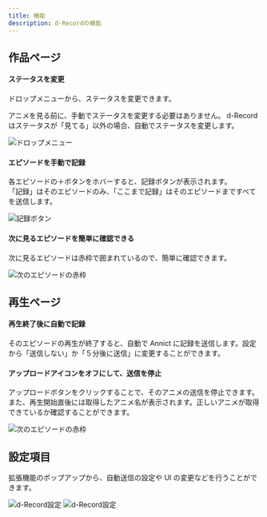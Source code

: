 ```yaml
---
title: 機能
description: d-Recordの機能
---
```




## 作品ページ

#### ステータスを変更

ドロップメニューから、ステータスを変更できます。

<Aside type="tip" title="ヒント">
    アニメを見る前に、手動でステータスを変更する必要はありません。
    d-Recordはステータスが「見てる」以外の場合、自動でステータスを変更します。
</Aside>

![ドロップメニュー](../../../assets/drop-menu.jpg)

#### エピソードを手動で記録

各エピソードの＋ボタンをホバーすると、記録ボタンが表示されます。  
「記録」はそのエピソードのみ、「ここまで記録」はそのエピソードまですべてを送信します。

![記録ボタン](../../../assets/record-button.jpg)

#### 次に見るエピソードを簡単に確認できる

次に見るエピソードは赤枠で囲まれているので、簡単に確認できます。

![次のエピソードの赤枠](../../../assets/next-episode.jpg)

## 再生ページ

#### 再生終了後に自動で記録

そのエピソードの再生が終了すると、自動で Annict に記録を送信します。設定から「送信しない」か「５分後に送信」に変更することができます。

#### アップロードアイコンをオフにして、送信を停止

アップロードボタンをクリックすることで、そのアニメの送信を停止できます。  
また、再生開始直後には取得したアニメ名が表示されます。正しいアニメが取得できているか確認することができます。

![次のエピソードの赤枠](../../../assets/upload-button.jpg)

## 設定項目

拡張機能のポップアップから、自動送信の設定や UI の変更などを行うことができます。

<Image class="dark:sl-hidden" src={settingsLight} alt="d-Record設定" />
<Image class="light:sl-hidden" src={settingsDark} alt="d-Record設定" />
